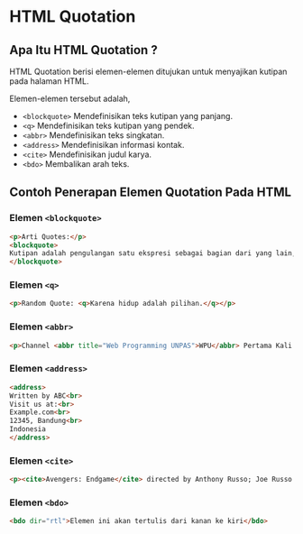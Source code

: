 # HTML Quotation

## Apa Itu HTML Quotation ?

HTML Quotation berisi elemen-elemen ditujukan untuk menyajikan kutipan pada halaman HTML.

Elemen-elemen tersebut adalah,

* `<blockquote>` Mendefinisikan teks kutipan yang panjang.
* `<q>` Mendefinisikan teks kutipan yang pendek.
* `<abbr>` Mendefinisikan teks singkatan.
* `<address>` Mendefinisikan informasi kontak.
* `<cite>` Mendefinisikan judul karya.
* `<bdo>` Membalikan arah teks.

## Contoh Penerapan Elemen Quotation Pada HTML

### Elemen `<blockquote>`

```html
<p>Arti Quotes:</p>
<blockquote>
Kutipan adalah pengulangan satu ekspresi sebagai bagian dari yang lain, terutama ketika ekspresi yang dikutip itu terkenal atau secara tersurat dihubungkan dengan kutipan ke sumber yang asli, dan ditandai oleh tanda kutip.
</blockquote>
```

### Elemen `<q>`

```html
<p>Random Quote: <q>Karena hidup adalah pilihan.</q></p>
```

### Elemen `<abbr>`

```html
<p>Channel <abbr title="Web Programming UNPAS">WPU</abbr> Pertama Kali merilis video pada 29 Januari 2015</p>
```

### Elemen `<address>`

```html
<address>
Written by ABC<br>
Visit us at:<br>
Example.com<br>
12345, Bandung<br>
Indonesia
</address>
```

### Elemen `<cite>`

```html
<p><cite>Avengers: Endgame</cite> directed by Anthony Russo; Joe Russo. Release in 2019.</p>
```

### Elemen `<bdo>`

```html
<bdo dir="rtl">Elemen ini akan tertulis dari kanan ke kiri</bdo>
```
